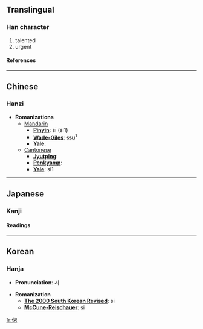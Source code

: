 ==Translingual==
===Han character===
{{Han char|rad=人|as=09|sn=11|four=2623<sub>0</sub>|canj=人田心 (OWP)}}
# talented
# urgent
====References====
{{Han ref|kx=0111.320|dkj=00895|dj=0238.050|hdz=10191.040|uh=5072|ud=20594|bh=D454|bd=54356}}
----

==Chinese==
===Hanzi===


* '''Romanizations'''
** [[Mandarin]]
*** '''[[Pinyin]]''': sī (si1)
*** '''[[Wade-Giles]]''': ssu<sup>1</sup>
*** '''[[Yale]]''': 
**[[Cantonese]]
***'''[[Jyutping]]''':
***'''[[Penkyamp]]''': 
***'''[[Yale]]''': si1


----
==Japanese==
===Kanji===
{{ja-kanji|grade=|rs=人09}}
====Readings====
{{ja-readings|on=[[し]] (shi), [[さい]] (sai)|kun=[[しのぶ]] (shinobu), [[しのび]] (shinobi)}}


----
==Korean==
===Hanja===

* '''Pronunciation''': 시

* '''Romanization'''
** '''[[The 2000 South Korean Revised Romanization|The 2000 South Korean Revised]]''': si
** '''[[McCune-Reischauer]]''': si


[[fr:偲]]